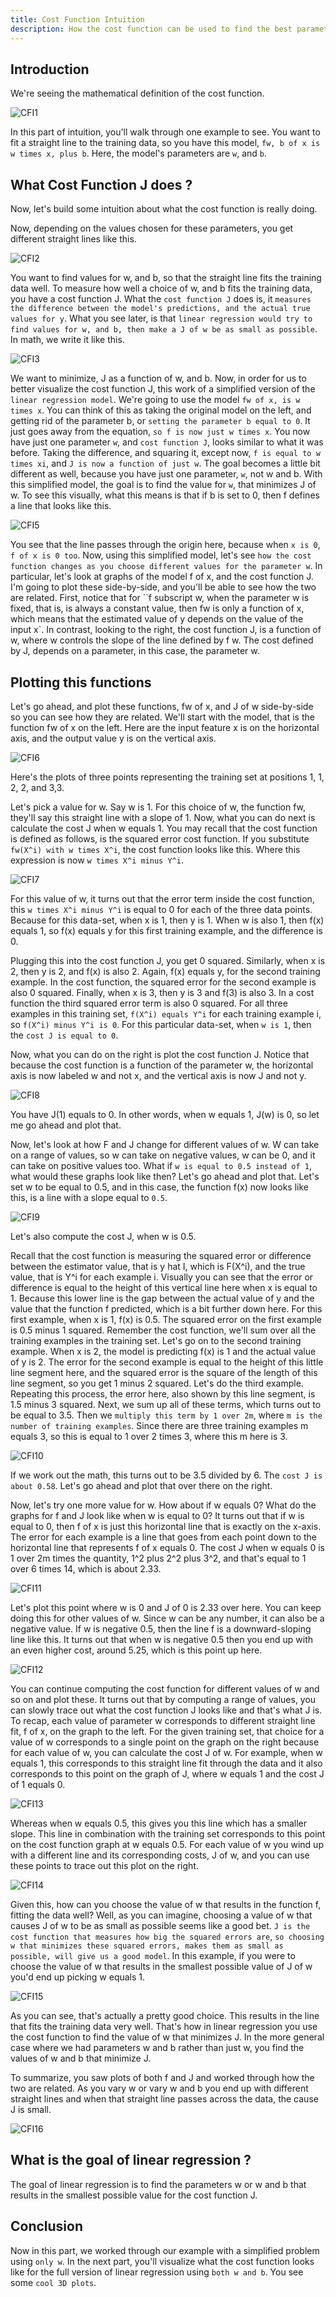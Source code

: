 ```yaml
---
title: Cost Function Intuition
description: How the cost function can be used to find the best parameters for your model ? 
---
```


## Introduction
We're seeing the mathematical definition of the cost function.

![CFI1](/SL/RegressionModel/CFI1.png)

In this part of intuition, you'll walk through one example to see. You want to fit a straight line to the training data, so you have this model, `fw, b of x is w times x, plus b`. Here, the model's parameters are `w`, and `b`.

## What Cost Function J does ?
Now, let's build some intuition about what the cost function is really doing. 

Now, depending on the values chosen for these parameters, you get different straight lines like this.

![CFI2](/SL/RegressionModel/CFI2.png)

You want to find values for w, and b, so that the straight line fits the training data well. To measure how well a choice of w, and b fits the training data, you have a cost function J. What the `cost function J` does is, it `measures the difference between the model's predictions, and the actual true values for y`. What you see later, is that `linear regression would try to find values for w, and b, then make a J of w be as small as possible`. In math, we write it like this.

![CFI3](/SL/RegressionModel/CFI3.png)

We want to minimize, J as a function of w, and b. Now, in order for us to better visualize the cost function J, this work of a simplified version of the `linear regression model`. We're going to use the model `fw of x, is w times x`. You can think of this as taking the original model on the left, and getting rid of the parameter b, or `setting the parameter b equal to 0`. It just goes away from the equation, `so f is now just w times x`. You now have just one parameter `w`, and `cost function J`, looks similar to what it was before. Taking the difference, and squaring it, except now, `f is equal to w times xi`, and `J is now a function of just w`. The goal becomes a little bit different as well, because you have just one parameter, `w`, not w and b. With this simplified model, the goal is to find the value for `w`, that minimizes J of w. To see this visually, what this means is that if b is set to 0, then f defines a line that looks like this.

![CFI5](/SL/RegressionModel/CFI5.png)

You see that the line passes through the origin here, because when `x is 0`, `f of x is 0 too`. Now, using this simplified model, let's see `how the cost function changes as you choose different values for the parameter w`. In particular, let's look at graphs of the model f of x, and the cost function J. I'm going to plot these side-by-side, and you'll be able to see how the two are related. First, notice that for ``f subscript w, when the parameter w is fixed, that is, is always a constant value, then fw is only a function of x, which means that the estimated value of y depends on the value of the input x`. In contrast, looking to the right, the cost function J, is a function of w, where w controls the slope of the line defined by f w. The cost defined by J, depends on a parameter, in this case, the parameter w.

## Plotting this functions 
Let's go ahead, and plot these functions, fw of x, and J of w side-by-side so you can see how they are related. We'll start with the model, that is the function fw of x on the left. Here are the input feature x is on the horizontal axis, and the output value y is on the vertical axis.

![CFI6](/SL/RegressionModel/CFI6.png)

Here's the plots of three points representing the training set at positions 1, 1, 2, 2, and 3,3.

Let's pick a value for w. Say w is 1. For this choice of w, the function fw, they'll say this straight line with a slope of 1. Now, what you can do next is calculate the cost J when w equals 1. You may recall that the cost function is defined as follows, is the squared error cost function. If you substitute `fw(X^i) with w times X^i`, the cost function looks like this. Where this expression is now `w times X^i minus Y^i`.

![CFI7](/SL/RegressionModel/CFI7.png)

For this value of w, it turns out that the error term inside the cost function, this `w times X^i minus Y^i` is equal to 0 for each of the three data points. Because for this data-set, when x is 1, then y is 1. When w is also 1, then f(x) equals 1, so f(x) equals y for this first training example, and the difference is 0.

Plugging this into the cost function J, you get 0 squared. Similarly, when x is 2, then y is 2, and f(x) is also 2. Again, f(x) equals y, for the second training example. In the cost function, the squared error for the second example is also 0 squared. Finally, when x is 3, then y is 3 and f(3) is also 3. In a cost function the third squared error term is also 0 squared. For all three examples in this training set, `f(X^i) equals Y^i` for each training example i, so `f(X^i) minus Y^i is 0`. For this particular data-set, when `w is 1`, then the `cost J is equal to 0`.

Now, what you can do on the right is plot the cost function J. Notice that because the cost function is a function of the parameter w, the horizontal axis is now labeled w and not x, and the vertical axis is now J and not y.

![CFI8](/SL/RegressionModel/CFI8.png)

You have J(1) equals to 0. In other words, when w equals 1, J(w) is 0, so let me go ahead and plot that.

Now, let's look at how F and J change for different values of w. W can take on a range of values, so w can take on negative values, w can be 0, and it can take on positive values too. What if `w is equal to 0.5 instead of 1`, what would these graphs look like then? Let's go ahead and plot that. Let's set w to be equal to 0.5, and in this case, the function f(x) now looks like this, is a line with a slope equal to `0.5`.

![CFI9](/SL/RegressionModel/CFI9.png)

Let's also compute the cost J, when w is 0.5.

Recall that the cost function is measuring the squared error or difference between the estimator value, that is y hat I, which is F(X^i), and the true value, that is Y^i for each example i. Visually you can see that the error or difference is equal to the height of this vertical line here when x is equal to 1. Because this lower line is the gap between the actual value of y and the value that the function f predicted, which is a bit further down here. For this first example, when x is 1, f(x) is 0.5. The squared error on the first example is 0.5 minus 1 squared. Remember the cost function, we'll sum over all the training examples in the training set. Let's go on to the second training example. When x is 2, the model is predicting f(x) is 1 and the actual value of y is 2. The error for the second example is equal to the height of this little line segment here, and the squared error is the square of the length of this line segment, so you get 1 minus 2 squared. Let's do the third example. Repeating this process, the error here, also shown by this line segment, is 1.5 minus 3 squared. Next, we sum up all of these terms, which turns out to be equal to 3.5. Then we `multiply this term by 1 over 2m`, where `m is the number of training examples`. Since there are three training examples m equals 3, so this is equal to 1 over 2 times 3, where this m here is 3.

![CFI10](/SL/RegressionModel/CFI10.png)

If we work out the math, this turns out to be 3.5 divided by 6. The `cost J is about 0.58`. Let's go ahead and plot that over there on the right.

Now, let's try one more value for w. How about if w equals 0? What do the graphs for f and J look like when w is equal to 0? It turns out that if w is equal to 0, then f of x is just this horizontal line that is exactly on the x-axis. The error for each example is a line that goes from each point down to the horizontal line that represents f of x equals 0. The cost J when w equals 0 is 1 over 2m times the quantity, 1^2 plus 2^2 plus 3^2, and that's equal to 1 over 6 times 14, which is about 2.33.

![CFI11](/SL/RegressionModel/CFI11.png)

Let's plot this point where w is 0 and J of 0 is 2.33 over here. You can keep doing this for other values of w. Since w can be any number, it can also be a negative value. If w is negative 0.5, then the line f is a downward-sloping line like this. It turns out that when w is negative 0.5 then you end up with an even higher cost, around 5.25, which is this point up here.

![CFI12](/SL/RegressionModel/CFI12.png)

You can continue computing the cost function for different values of w and so on and plot these. It turns out that by computing a range of values, you can slowly trace out what the cost function J looks like and that's what J is. To recap, each value of parameter w corresponds to different straight line fit, f of x, on the graph to the left. For the given training set, that choice for a value of w corresponds to a single point on the graph on the right because for each value of w, you can calculate the cost J of w. For example, when w equals 1, this corresponds to this straight line fit through the data and it also corresponds to this point on the graph of J, where w equals 1 and the cost J of 1 equals 0.

![CFI13](/SL/RegressionModel/CFI13.png)

Whereas when w equals 0.5, this gives you this line which has a smaller slope. This line in combination with the training set corresponds to this point on the cost function graph at w equals 0.5. For each value of w you wind up with a different line and its corresponding costs, J of w, and you can use these points to trace out this plot on the right.

![CFI14](/SL/RegressionModel/CFI14.png)

Given this, how can you choose the value of w that results in the function f, fitting the data well? Well, as you can imagine, choosing a value of w that causes J of w to be as small as possible seems like a good bet. `J is the cost function that measures how big the squared errors are`, `so choosing w that minimizes these squared errors, makes them as small as possible, will give us a good model`. In this example, if you were to choose the value of w that results in the smallest possible value of J of w you'd end up picking w equals 1.

![CFI15](/SL/RegressionModel/CFI15.png)

As you can see, that's actually a pretty good choice. This results in the line that fits the training data very well. That's how in linear regression you use the cost function to find the value of w that minimizes J. In the more general case where we had parameters w and b rather than just w, you find the values of w and b that minimize J.

To summarize, you saw plots of both f and J and worked through how the two are related. As you vary w or vary w and b you end up with different straight lines and when that straight line passes across the data, the cause J is small.

![CFI16](/SL/RegressionModel/CFI16.png)

## What is the goal of linear regression ?
The goal of linear regression is to find the parameters w or w and b that results in the smallest possible value for the cost function J. 

## Conclusion
Now in this part, we worked through our example with a simplified problem using `only w`. In the next part, you'll visualize what the cost function looks like for the full version of linear regression using `both w and b`. You see some `cool 3D plots`.